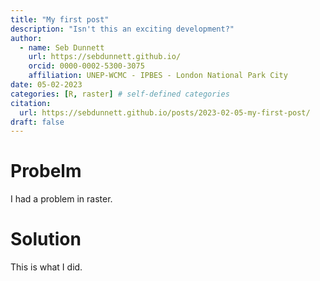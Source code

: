 ```yaml
---
title: "My first post"
description: "Isn't this an exciting development?"
author:
  - name: Seb Dunnett
    url: https://sebdunnett.github.io/
    orcid: 0000-0002-5300-3075
    affiliation: UNEP-WCMC - IPBES - London National Park City
date: 05-02-2023
categories: [R, raster] # self-defined categories
citation: 
  url: https://sebdunnett.github.io/posts/2023-02-05-my-first-post/
draft: false
---
```


# Probelm

I had a problem in raster.

# Solution

This is what I did.